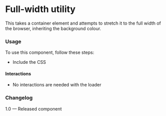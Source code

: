 
<Meta of={FullWidthStories} />

# Full-width utility

This takes a container element and attempts to stretch it to the full width of the browser, inheriting the background colour.

<Canvas />

### Usage

To use this component, follow these steps:

* Include the CSS

#### Interactions

* No interactions are needed with the loader

### Changelog

1.0 — Released component
